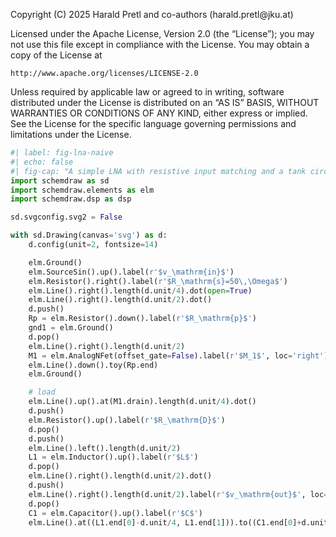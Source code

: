 ::: {.content-hidden}
Copyright (C) 2025 Harald Pretl and co-authors (harald.pretl@jku.at)

Licensed under the Apache License, Version 2.0 (the "License");
you may not use this file except in compliance with the License.
You may obtain a copy of the License at

    http://www.apache.org/licenses/LICENSE-2.0

Unless required by applicable law or agreed to in writing, software
distributed under the License is distributed on an "AS IS" BASIS,
WITHOUT WARRANTIES OR CONDITIONS OF ANY KIND, either express or implied.
See the License for the specific language governing permissions and
limitations under the License.
:::

```python
#| label: fig-lna-naive
#| echo: false
#| fig-cap: "A simple LNA with resistive input matching and a tank circuit as a load (biasing details are omitted). The LNA is driven by a 50 Ω source."
import schemdraw as sd
import schemdraw.elements as elm
import schemdraw.dsp as dsp

sd.svgconfig.svg2 = False

with sd.Drawing(canvas='svg') as d:
    d.config(unit=2, fontsize=14)

    elm.Ground()
    elm.SourceSin().up().label(r'$v_\mathrm{in}$')
    elm.Resistor().right().label(r'$R_\mathrm{s}=50\,\Omega$')
    elm.Line().right().length(d.unit/4).dot(open=True)
    elm.Line().right().length(d.unit/2).dot()
    d.push()
    Rp = elm.Resistor().down().label(r'$R_\mathrm{p}$')
    gnd1 = elm.Ground()
    d.pop()
    elm.Line().right().length(d.unit/2)
    M1 = elm.AnalogNFet(offset_gate=False).label(r'$M_1$', loc='right').reverse().anchor('gate').drop('source')
    elm.Line().down().toy(Rp.end)
    elm.Ground()

    # load
    elm.Line().up().at(M1.drain).length(d.unit/4).dot()
    d.push()
    elm.Resistor().up().label(r'$R_\mathrm{D}$')
    d.pop()
    d.push()
    elm.Line().left().length(d.unit/2)
    L1 = elm.Inductor().up().label(r'$L$')
    d.pop()
    elm.Line().right().length(d.unit/2).dot()
    d.push()
    elm.Line().right().length(d.unit/2).label(r'$v_\mathrm{out}$', loc='right').dot(open=True)
    d.pop()
    C1 = elm.Capacitor().up().label(r'$C$')
    elm.Line().at((L1.end[0]-d.unit/4, L1.end[1])).to((C1.end[0]+d.unit/4, C1.end[1])).label(r'$V_\mathrm{DD}$').linewidth(3)
```
